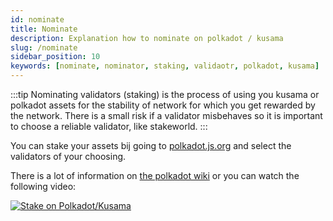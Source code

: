 ```yaml
---
id: nominate
title: Nominate
description: Explanation how to nominate on polkadot / kusama
slug: /nominate
sidebar_position: 10
keywords: [nominate, nominator, staking, validaotr, polkadot, kusama]
---
```


:::tip
Nominating validators (staking) is the process of using you kusama or polkadot assets for the stability of network for which you get rewarded by the network. There is a small risk if a validator misbehaves so it is important to choose a reliable validator, like stakeworld.
:::

You can stake your assets bij going to [polkadot.js.org](https://polkadot.js.org/apps/#/staking/targets?filter=stakeworld) and select the validators of your choosing. 
 
There is a lot of information on [the polkadot wiki](https://wiki.polkadot.network/docs/maintain-guides-how-to-nominate-polkadot) or you can watch the following video:

[![Stake on Polkadot/Kusama](https://img.youtube.com/vi/FCXC0CDhyS4/0.jpg)](https://youtu.be/FCXC0CDhyS4)


